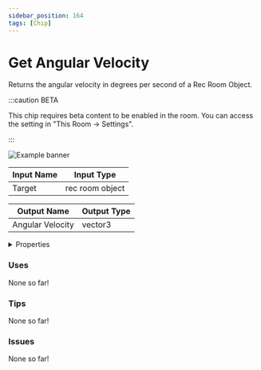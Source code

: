 ```yaml
---
sidebar_position: 164
tags: [Chip]
---
```


# Get Angular Velocity

Returns the angular velocity in degrees per second of a Rec Room Object.

:::caution BETA

This chip requires beta content to be enabled in the room. You can access the setting in "This Room -> Settings".

:::

![Example banner](./assets/0922120c-c5b8-4109-8001-61b3131072a4.svg)

| Input Name | Input Type |
|-----------|-----------|
| Target | rec room object |

| Output Name | Output Type |
|-----------|-----------|
| Angular Velocity | vector3 |


<details>
  <summary>Properties</summary>
  <div>
    <div>
    <table>
      <thead>
        <tr>
          <th>Is beta required?</th>
          <th>✅</th>
        </tr>
        <tr>
          <th>Is this chip a trolling risk?</th>
          <th>❌</th>
        </tr>
        <tr>
          <th>Chip UUID</th>
          <th>0922120c-c5b8-4109-8001-61b3131072a4</th>
        </tr>
      </thead>
    </table>
    </div>
  </div>
</details>

### Uses

None so far!

### Tips

None so far!

### Issues

None so far!